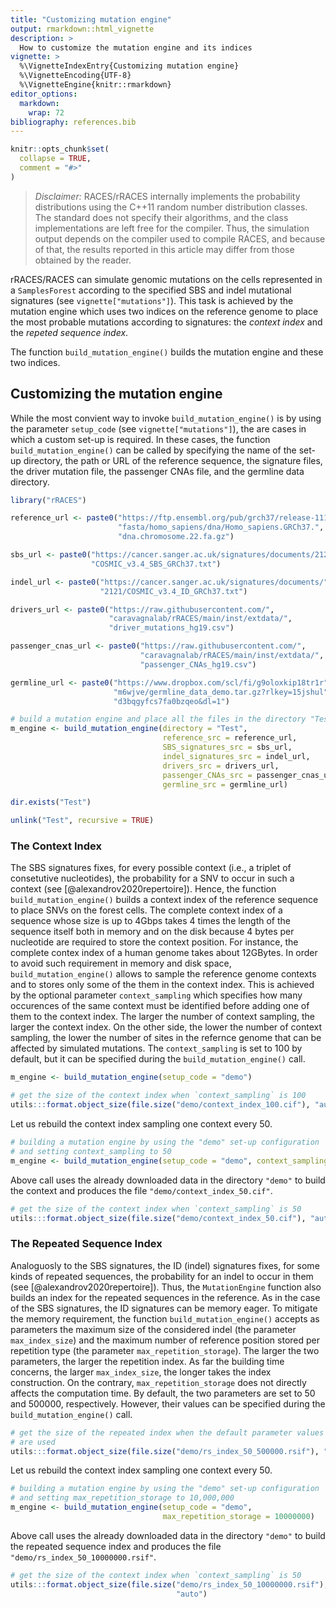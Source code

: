 ```yaml
---
title: "Customizing mutation engine"
output: rmarkdown::html_vignette
description: >
  How to customize the mutation engine and its indices
vignette: >
  %\VignetteIndexEntry{Customizing mutation engine}
  %\VignetteEncoding{UTF-8}
  %\VignetteEngine{knitr::rmarkdown}
editor_options:
  markdown:
    wrap: 72
bibliography: references.bib
---
```


```r
knitr::opts_chunk$set(
  collapse = TRUE,
  comment = "#>"
)
```

> *Disclaimer:* RACES/rRACES internally implements the
> probability distributions using the C++11 random number
> distribution classes. The standard does not specify their
> algorithms, and the class implementations are left free
> for the compiler. Thus, the simulation output depends on
> the compiler used to compile RACES, and because of that,
> the results reported in this article may differ from
> those obtained by the reader.

rRACES/RACES can simulate genomic mutations on the cells represented in
a `SamplesForest` according to the specified SBS and indel mutational signatures
(see `vignette["mutations"]`).
This task is achieved by the mutation engine which uses two indices on the
reference genome to place the most probable mutations according to
signatures: the _context index_ and the _repeted sequence index_.

The function `build_mutation_engine()` builds the mutation engine and
these two indices.

## Customizing the mutation engine

While the most convient way to invoke `build_mutation_engine()` is by using
the parameter `setup_code` (see `vignette["mutations"]`), the are cases
in which a custom set-up is required. In these cases,
the function `build_mutation_engine()` can be called by specifying the name
of the set-up directory, the path or URL of the reference sequence, the
signature files, the driver mutation file, the passenger CNAs file, and
the germline data directory.

```r
library("rRACES")

reference_url <- paste0("https://ftp.ensembl.org/pub/grch37/release-111/",
                        "fasta/homo_sapiens/dna/Homo_sapiens.GRCh37.",
                        "dna.chromosome.22.fa.gz")

sbs_url <- paste0("https://cancer.sanger.ac.uk/signatures/documents/2123/",
                  "COSMIC_v3.4_SBS_GRCh37.txt")

indel_url <- paste0("https://cancer.sanger.ac.uk/signatures/documents/",
                    "2121/COSMIC_v3.4_ID_GRCh37.txt")

drivers_url <- paste0("https://raw.githubusercontent.com/",
                      "caravagnalab/rRACES/main/inst/extdata/",
                      "driver_mutations_hg19.csv")

passenger_cnas_url <- paste0("https://raw.githubusercontent.com/",
                             "caravagnalab/rRACES/main/inst/extdata/",
                             "passenger_CNAs_hg19.csv")

germline_url <- paste0("https://www.dropbox.com/scl/fi/g9oloxkip18tr1r",
                       "m6wjve/germline_data_demo.tar.gz?rlkey=15jshul",
                       "d3bqgyfcs7fa0bzqeo&dl=1")

# build a mutation engine and place all the files in the directory "Test"
m_engine <- build_mutation_engine(directory = "Test",
                                  reference_src = reference_url,
                                  SBS_signatures_src = sbs_url,
                                  indel_signatures_src = indel_url,
                                  drivers_src = drivers_url,
                                  passenger_CNAs_src = passenger_cnas_url,
                                  germline_src = germline_url)

dir.exists("Test")
```

```r
unlink("Test", recursive = TRUE)
```

### The Context Index

The SBS signatures fixes, for every possible context
(i.e., a triplet of consetutive nucleotides), the probability for a SNV
to occur in such a context (see [@alexandrov2020repertoire]). Hence, the
function `build_mutation_engine()` builds
a context index of the reference sequence to place SNVs on the forest
cells. The complete context index of a sequence whose size is up to 4Gbps
takes 4 times the length of the sequence itself both in memory and on the disk
because 4 bytes per nucleotide are required to store the context position.
For instance, the complete contex index of a human genome takes about 12GBytes.
In order to avoid such requirement in memory and disk space,
`build_mutation_engine()` allows to sample the reference genome contexts and
to stores only some of the them in the context index. This is achieved by
the optional parameter `context_sampling` which specifies how many
occurences of the same context must be identified before adding one of
them to the context index. The larger the number of context sampling,
the larger the context index. On the other side, the lower the number
of context sampling, the lower the number of sites in the refernce
genome that can be affected by simulated mutations.
The `context_sampling` is set to 100 by default, but it can
be specified during the `build_mutation_engine()` call.

```r
m_engine <- build_mutation_engine(setup_code = "demo")

# get the size of the context index when `context_sampling` is 100
utils:::format.object_size(file.size("demo/context_index_100.cif"), "auto")
```

Let us rebuild the context index sampling one context every 50.

```r
# building a mutation engine by using the "demo" set-up configuration
# and setting context_sampling to 50
m_engine <- build_mutation_engine(setup_code = "demo", context_sampling = 50)
```

Above call uses the already downloaded data in the directory `"demo"` to
build the context and produces the file `"demo/context_index_50.cif"`.

```r
# get the size of the context index when `context_sampling` is 50
utils:::format.object_size(file.size("demo/context_index_50.cif"), "auto")
```

### The Repeated Sequence Index

Analoguosly to the SBS signatures, the ID (indel) signatures fixes, for
some kinds of repeated sequences, the probability for an indel
to occur in them (see [@alexandrov2020repertoire]). Thus, the `MutationEngine`
function also builds an index for the repeated sequences in the reference.
As in the case of the SBS signatures, the ID signatures can be memory eager.
To mitigate the memory requirement, the function `build_mutation_engine()`
accepts as parameters the maximum size of the considered indel
(the parameter `max_index_size`) and the maximum number of reference position
stored per repetition type (the parameter `max_repetition_storage`).
The larger the two parameters, the larger the repetition index.
As far the building time concerns, the larger `max_index_size`, the longer
takes the index construction. On the contrary, `max_repetition_storage` does not
directly affects the computation time.
By default, the two parameters are set to 50 and 500000, respectively.
However, their values can
be specified during the `build_mutation_engine()` call.

```r
# get the size of the repeated index when the default parameter values
# are used
utils:::format.object_size(file.size("demo/rs_index_50_500000.rsif"), "auto")
```

Let us rebuild the context index sampling one context every 50.

```r
# building a mutation engine by using the "demo" set-up configuration
# and setting max_repetition_storage to 10,000,000
m_engine <- build_mutation_engine(setup_code = "demo",
                                  max_repetition_storage = 10000000)
```

Above call uses the already downloaded data in the directory `"demo"` to
build the repeated sequence index and produces the file
`"demo/rs_index_50_10000000.rsif"`.

```r
# get the size of the context index when `context_sampling` is 50
utils:::format.object_size(file.size("demo/rs_index_50_10000000.rsif"),
                                     "auto")
```
